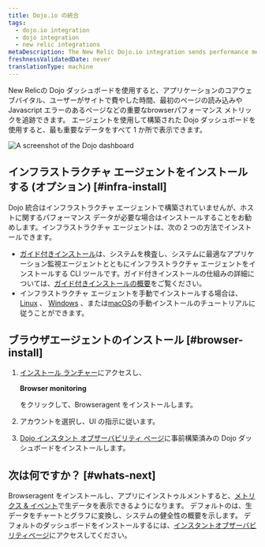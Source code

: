 ```yaml
---
title: Dojo.io の統合
tags:
  - dojo.io integration
  - dojo integration
  - new relic integrations
metaDescription: The New Relic Dojo.io integration sends performance metrics and inventory data from your Dojo.io framework to the New Relic platform.
freshnessValidatedDate: never
translationType: machine
---
```



New Relicの Dojo ダッシュボードを使用すると、アプリケーションのコアウェブバイタル、ユーザーがサイトで費やした時間、最初のページの読み込みや Javascript エラーのあるページなどの重要なbrowserパフォーマンス メトリックを追跡できます。 <InlinePopover type="browser"/>エージェントを使用して構築された Dojo ダッシュボードを使用すると、最も重要なデータをすべて 1 か所で表示できます。

<img
  title="dashboard-example.png"
  alt="A screenshot of the Dojo dashboard"
  src={dojodashboard}
/>

## インフラストラクチャ エージェントをインストールする (オプション) [#infra-install]

Dojo 統合はインフラストラクチャ エージェントで構築されていませんが、ホストに関するパフォーマンス データが必要な場合はインストールすることをお勧めします。インフラストラクチャ エージェントは、次の 2 つの方法でインストールできます。

* [ガイド付きインストール](https://one.newrelic.com/nr1-core?state=4f81feab-35f7-e97e-9903-52510f8542bd)は、システムを検査し、システムに最適なアプリケーション監視エージェントとともにインフラストラクチャ エージェントをインストールする CLI ツールです。ガイド付きインストールの仕組みの詳細については、[ガイド付きインストールの概要](/docs/infrastructure/host-integrations/installation/new-relic-guided-install-overview)をご覧ください。
* インフラストラクチャ エージェントを手動でインストールする場合は、 [Linux](/docs/infrastructure/install-infrastructure-agent/linux-installation/install-infrastructure-monitoring-agent-linux) 、 [Windows](/docs/infrastructure/install-infrastructure-agent/windows-installation/install-infrastructure-monitoring-agent-windows/) 、または[macOS](/docs/infrastructure/install-infrastructure-agent/macos-installation/install-infrastructure-monitoring-agent-macos/)の手動インストールのチュートリアルに従うことができます。

## ブラウザエージェントのインストール [#browser-install]

1. [インストール ランチャー](https://one.newrelic.com/marketplace?account=3510613&state=79352429-fa28-4c25-1123-30c4b23ff83c)にアクセスし、

   <DoNotTranslate>**Browser monitoring**</DoNotTranslate>

   をクリックして、Browseragent をインストールします。

2. アカウントを選択し、UI の指示に従います。

3. [Dojo インスタント オブザーバビリティ ページ](https://newrelic.com/instant-observability/dojo)に事前構築済みの Dojo ダッシュボードをインストールします。

## 次は何ですか？ [#whats-next]

Browseragent をインストールし、アプリにインストゥルメントすると、[メトリクス & イベント](/docs/query-your-data/explore-query-data/browse-data/introduction-data-explorer/)で生データを表示できるようになります。 デフォルトの<InlinePopover type="dashboards"/>は、生データをチャートとグラフに変換し、システムの健全性の概要を示します。 デフォルトのダッシュボードをインストールするには、[インスタントオブザーバビリティページ](https://newrelic.com/instant-observability/)にアクセスしてください。